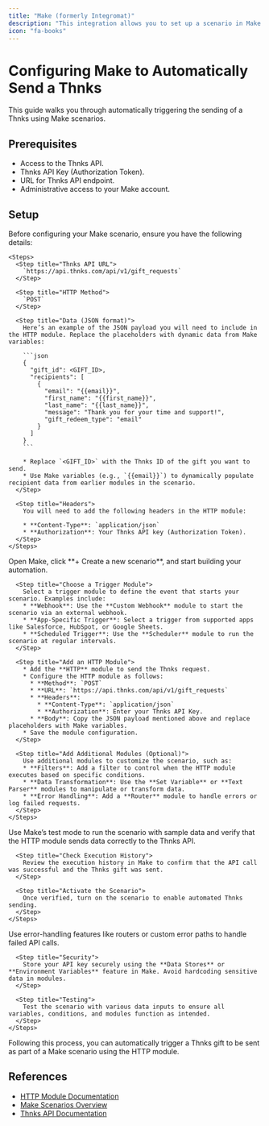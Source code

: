 ```yaml
---
title: "Make (formerly Integromat)"
description: "This integration allows you to set up a scenario in Make that automatically triggers sending a Thnks via an HTTP module. By leveraging the Thnks API, it enables personalized appreciation messages to be sent to recipients based on trigger events, using dynamic data from Make."
icon: "fa-books"
---
```


# Configuring Make to Automatically Send a Thnks  

This guide walks you through automatically triggering the sending of a Thnks using Make scenarios.

## Prerequisites  

* Access to the Thnks API.  
* Thnks API Key (Authorization Token).  
* URL for Thnks API endpoint.  
* Administrative access to your Make account.  

## Setup  

<Steps>  
  <Step title="Prepare HTTP Request Data">  
    Before configuring your Make scenario, ensure you have the following details:  

    <Steps>  
      <Step title="Thnks API URL">  
        `https://api.thnks.com/api/v1/gift_requests`  
      </Step>  

      <Step title="HTTP Method">  
        `POST`  
      </Step>  

      <Step title="Data (JSON format)">  
        Here’s an example of the JSON payload you will need to include in the HTTP module. Replace the placeholders with dynamic data from Make variables:  

        ```json  
        {  
          "gift_id": <GIFT_ID>,  
          "recipients": [  
            {  
              "email": "{{email}}",  
              "first_name": "{{first_name}}",  
              "last_name": "{{last_name}}",  
              "message": "Thank you for your time and support!",  
              "gift_redeem_type": "email"  
            }  
          ]  
        }  
        ```  

        * Replace `<GIFT_ID>` with the Thnks ID of the gift you want to send.  
        * Use Make variables (e.g., `{{email}}`) to dynamically populate recipient data from earlier modules in the scenario.  
      </Step>  

      <Step title="Headers">  
        You will need to add the following headers in the HTTP module:  

        * **Content-Type**: `application/json`  
        * **Authorization**: Your Thnks API key (Authorization Token).  
      </Step>  
    </Steps>  
  </Step>  

  <Step title="Create a Scenario in Make">  
    <Steps>  
      <Step title="Log into Make and Create a New Scenario">  
        Open Make, click **+ Create a new scenario**, and start building your automation.  
      </Step>  

      <Step title="Choose a Trigger Module">  
        Select a trigger module to define the event that starts your scenario. Examples include:  
        * **Webhook**: Use the **Custom Webhook** module to start the scenario via an external webhook.  
        * **App-Specific Trigger**: Select a trigger from supported apps like Salesforce, HubSpot, or Google Sheets.  
        * **Scheduled Trigger**: Use the **Scheduler** module to run the scenario at regular intervals.  
      </Step>  

      <Step title="Add an HTTP Module">  
        * Add the **HTTP** module to send the Thnks request.  
        * Configure the HTTP module as follows:  
          * **Method**: `POST`  
          * **URL**: `https://api.thnks.com/api/v1/gift_requests`  
          * **Headers**:  
            * **Content-Type**: `application/json`  
            * **Authorization**: Enter your Thnks API Key.  
          * **Body**: Copy the JSON payload mentioned above and replace placeholders with Make variables.  
        * Save the module configuration.  
      </Step>  

      <Step title="Add Additional Modules (Optional)">  
        Use additional modules to customize the scenario, such as:  
        * **Filters**: Add a filter to control when the HTTP module executes based on specific conditions.  
        * **Data Transformation**: Use the **Set Variable** or **Text Parser** modules to manipulate or transform data.  
        * **Error Handling**: Add a **Router** module to handle errors or log failed requests.  
      </Step>  
    </Steps>  
  </Step>  

  <Step title="Test and Activate the Scenario">  
    <Steps>  
      <Step title="Run the Scenario in Test Mode">  
        Use Make’s test mode to run the scenario with sample data and verify that the HTTP module sends data correctly to the Thnks API.  
      </Step>  

      <Step title="Check Execution History">  
        Review the execution history in Make to confirm that the API call was successful and the Thnks gift was sent.  
      </Step>  

      <Step title="Activate the Scenario">  
        Once verified, turn on the scenario to enable automated Thnks sending.  
      </Step>  
    </Steps>  
  </Step>  

  <Step title="Best Practices">  
    <Steps>  
      <Step title="Error Handling">  
        Use error-handling features like routers or custom error paths to handle failed API calls.  
      </Step>  

      <Step title="Security">  
        Store your API key securely using the **Data Stores** or **Environment Variables** feature in Make. Avoid hardcoding sensitive data in modules.  
      </Step>  

      <Step title="Testing">  
        Test the scenario with various data inputs to ensure all variables, conditions, and modules function as intended.  
      </Step>  
    </Steps>  
  </Step>  
</Steps>  

Following this process, you can automatically trigger a Thnks gift to be sent as part of a Make scenario using the HTTP module.  

## References  

* [HTTP Module Documentation](https://www.make.com/en/help/app/http)  
* [Make Scenarios Overview](https://www.make.com/en/help/automation/scenarios)  
* [Thnks API Documentation](https://thnks.com/developers/api-docs)  